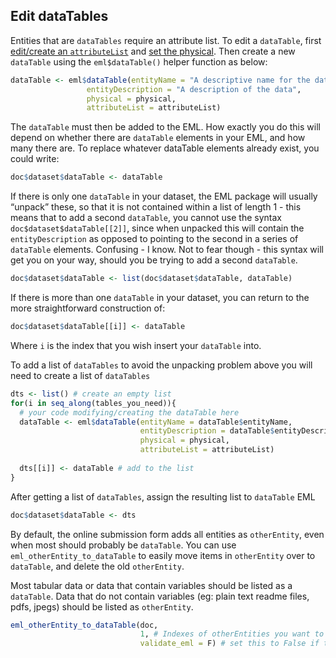 ## Edit dataTables


Entities that are `dataTables` require an attribute list. To edit a `dataTable`, first [edit/create an `attributeList`](#edit-attributelists) and [set the physical](#set-physical). Then create a new `dataTable` using the `eml$dataTable()` helper function as below:

```r
dataTable <- eml$dataTable(entityName = "A descriptive name for the data (does not need to be the same as the data file)",
                 entityDescription = "A description of the data",
                 physical = physical,
                 attributeList = attributeList)
```

The `dataTable` must then be added to the EML. How exactly you do this will depend on whether there are `dataTable` elements in your EML, and how many there are. To replace whatever dataTable elements already exist, you could write:

```r
doc$dataset$dataTable <- dataTable
```

If there is only one `dataTable` in your dataset, the EML package will usually "unpack" these, so that it is not contained within a list of length 1 - this means that to add a second `dataTable`, you cannot use the syntax `doc$dataset$dataTable[[2]]`, since when unpacked this will contain the `entityDescription` as opposed to pointing to the second in a series of `dataTable` elements. Confusing - I know. Not to fear though - this syntax will get you on your way, should you be trying to add a second `dataTable`.

```r
doc$dataset$dataTable <- list(doc$dataset$dataTable, dataTable)
```

If there is more than one `dataTable` in your dataset, you can return to the more straightforward construction of:

```r
doc$dataset$dataTable[[i]] <- dataTable 
```

Where `i` is the index that you wish insert your `dataTable` into.

To add a list of `dataTables` to avoid the unpacking problem above you will need to create a list of `dataTables`

```r
dts <- list() # create an empty list
for(i in seq_along(tables_you_need)){
  # your code modifying/creating the dataTable here
  dataTable <- eml$dataTable(entityName = dataTable$entityName,
                             entityDescription = dataTable$entityDescription,
                             physical = physical,
                             attributeList = attributeList)
  
  dts[[i]] <- dataTable # add to the list
}
```

After getting a list of `dataTables`, assign the resulting list to `dataTable` EML
```r
doc$dataset$dataTable <- dts
```

By default, the online submission form adds all entities as `otherEntity`, even when most should probably be `dataTable`.  You can use `eml_otherEntity_to_dataTable` to easily move items in `otherEntity` over to `dataTable`, and delete the old `otherEntity`. 

Most tabular data or data that contain variables should be listed as a `dataTable`. Data that do not contain variables (eg: plain text readme files, pdfs, jpegs) should be listed as `otherEntity`.
```r
eml_otherEntity_to_dataTable(doc, 
                             1, # Indexes of otherEntities you want to convert, for multiple use 1:5 or c(1,3,5..)
                             validate_eml = F) # set this to False if the physical or attributes are not added
```
